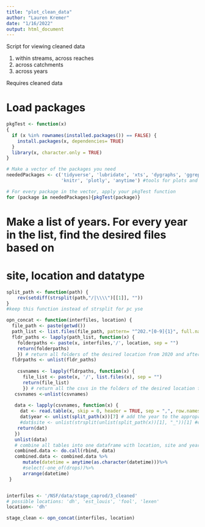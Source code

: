 ```yaml
---
title: "plot_clean_data"
author: "Lauren Kremer"
date: "1/16/2022"
output: html_document
---
```



Script for viewing cleaned data

1) within streams, across reaches
2) across catchments
3) across years

Requires cleaned data

# Load packages

```r

pkgTest <- function(x)
{
  if (x %in% rownames(installed.packages()) == FALSE) {
    install.packages(x, dependencies= TRUE)
  }
  library(x, character.only = TRUE)
}

# Make a vector of the packages you need
neededPackages <- c('tidyverse', 'lubridate', 'xts', 'dygraphs', 'ggrepel',
                    'knitr', 'plotly', 'anytime') #tools for plots and dates

# For every package in the vector, apply your pkgTest function
for (package in neededPackages){pkgTest(package)}
```

# Make a list of years.  For every year in the list, find the desired files based on 
# site, location and datatype

```r
split_path <- function(path) {
    rev(setdiff(strsplit(path,"/|\\\\")[[1]], "")) 
} 
#keep this function instead of strsplit for pc yse

opn_concat <- function(interfiles, location) {
  file_path <- paste(getwd()) 
  path_list <- list.files(file_path, pattern= "^202.*[0-9]{1}", full.names=TRUE) #list folders starting in 2020
  fldr_paths <- lapply(path_list, function(x) {
    folderpaths <- paste(x, interfiles,'/', location, sep = "")
    return(folderpaths)
    }) # return all folders of the desired location from 2020 and after
  fldrpaths <- unlist(fldr_paths)
          
    csvnames <- lapply(fldrpaths, function(x) {
      file_list <- paste(x, '/', list.files(x), sep = "")
      return(file_list)
      }) # return all the csvs in the folders of the desired location from 2020 and after
   csvnames <-unlist(csvnames)
   
   data <- lapply(csvnames, function(x) {
     dat <- read.table(x, skip = 0, header = TRUE, sep = ",", row.names = NULL, as.is = TRUE)
     dat$year <- unlist(split_path(x))[7] # add the year to the appropriate dataframe
     #dat$site <- unlist(strsplit(unlist(split_path(x))[1], "_"))[1] #can use this if need to add site
    return(dat)
   })
   unlist(data) 
   # combine all tables into one dataframe with location, site and year columns 
   combined.data <- do.call(rbind, data)
   combined.data <- combined.data %>%
      mutate(datetime = anytime(as.character(datetime)))%>%
      #select(-one_of(drops))%>%
      arrange(datetime)
 }



```

```r

interfiles <- '/NSF/data/stage_caprod/3_cleaned'
# possible locations: 'dh', 'est_louis', 'fool', 'lexen'
location<- 'dh'

stage_clean <- opn_concat(interfiles, location)

```

